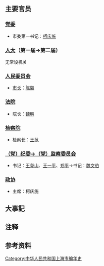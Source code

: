 {{上海年表|1956}}
{{C20YearInTopic|1956年}}{{clear}}
{{上海歷史}}

== 主要官员 ==

=== [[中国共产党上海市委员会|党委]] ===
*市委第一书记：[[柯庆施|柯庆施]]

=== [[上海市人民代表大会|人大]]（第一届→第二届） ===
无常设机关

=== [[上海市人民委员会|人民委员会]]===

* [[上海市行政首長列表|市长]]：[[陈毅|陈毅]]

=== [[上海市高级人民法院|法院]] ===
* 院长：[[魏明_(皖南行署主任)|魏明]]

=== [[上海市人民检察院|检察院]] ===
* 检察长：[[王范_(1905年)|王范]]

=== [[中国共产党上海市纪律检查委员会|（党）纪委→（党）监察委员会]] ===
*书记：[[王尧山|王尧山]]、[[王一平_(1914年)|王一平]]、[[郑平_(1908年)|郑平]]{{NoteTag|1950年11月成立上海市纪委，书记先后有王尧山、王一平、郑平，但暂无确切资料表明其具体上任、卸任时间，因此暂时并列标出。<ref>[http://www.shtong.gov.cn/Newsite/node2/node2247/node4568/node79139/node79145/userobject1ai103319.html 上海通志·第四章·第二卷·第四节]</ref>}}→书记：[[魏文伯|魏文伯]]

=== [[中国人民政治协商会议上海市委员会|政协]] ===

* 主席：柯庆施

== 大事記 ==


== 注释 ==
{{NoteFoot}}

== 参考资料 ==
<references/>

[[Category:中华人民共和国上海市编年史|Category:中华人民共和国上海市编年史]]